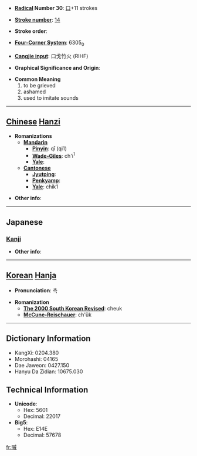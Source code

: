 * '''[[Wiktionary:Chinese radical index| Radical]] Number 30''': [[Wiktionary:Chinese radical index 口|口]]+11 strokes

* '''[[Wiktionary:Chinese total strokes index|Stroke number]]''': [[Wiktionary:Chinese total strokes index 14|14]]

* '''Stroke order''': 

* '''[[Wiktionary:Chinese four corner index|Four-Corner System]]''': 6305<sub>0</sub>

* '''[[Wiktionary:Chinese Cangjie index|Cangjie input]]''': 口戈竹火 (RIHF)

* '''Graphical Significance and Origin''': 

* '''Common Meaning'''
*#to be grieved
*# ashamed
*# used to imitate sounds


----

== [[Chinese]] [[Hanzi]] ==

* '''Romanizations'''
** '''[[Mandarin]]'''
*** '''[[Pinyin]]''': qī (qi1)
*** '''[[Wade-Giles]]''': ch'i<sup>1</sup>
*** '''[[Yale]]''': 
** '''[[Cantonese]]'''
*** '''[[Jyutping]]''':
*** '''[[Penkyamp]]''': 
*** '''[[Yale]]''': chik1

* '''Other info''': 

----

==Japanese==
===[[Kanji]]===
{{kanji|on readings=[[さふ]] (safu), [[しゅく]] (shuku)
|kun readings=[[なげく]] (nageku), [[はざる]] (hazaru)
}}

* '''Other info''':  

----

== [[Korean]] [[Hanja]] ==

* '''Pronunciation''': 측

* '''Romanization'''
** '''[[The 2000 South Korean Revised Romanization|The 2000 South Korean Revised]]''': cheuk
** '''[[McCune-Reischauer]]''': ch'ŭk

----

== Dictionary Information ==

* KangXi: 0204.380
* Morohashi: 04165
* Dae Jaweon: 0427.150
* Hanyu Da Zidian: 10675.030

== Technical Information ==

* '''Unicode''':
** Hex: 5601
** Decimal: 22017
* '''Big5''':
** Hex: E14E
** Decimal: 57678

[[fr:嘁]]